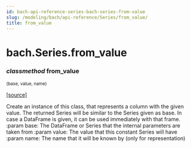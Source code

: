 ```yaml
---
id: bach-api-reference-series-bach-series-from-value
slug: /modeling/bach/api-reference/Series/from_value/
title: from_value
---
```


# bach.Series.from_value

<div className="method">

### <span className="type-annotation"><em>classmethod</em></span> <span className="name">from_value</span>

<small className="parameter-list">(<span className="parameter" id="base">base</span>, <span className="parameter" id="value">value</span>, <span className="parameter" id="name">name</span>)</small>


&#8203;<span className="view-source">[[source]](https://github.com/objectiv/objectiv-analytics/blob/main/bach/bach/series/series.py)</span>

<div className="content">

Create an instance of this class, that represents a column with the given value.
The returned Series will be similar to the Series given as base. In case a DataFrame is given,
it can be used immediately with that frame.
:param base:    The DataFrame or Series that the internal parameters are taken from
:param value:   The value that this constant Series will have
:param name:    The name that it will be known by (only for representation)


</div>


</div>
